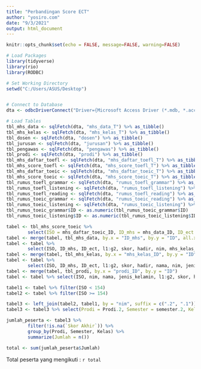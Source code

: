 ```yaml
---
title: "Perbandingan Score ECT"
author: "yosiro.com"
date: "9/3/2021"
output: html_document
---
```


```r
knitr::opts_chunk$set(echo = FALSE, message=FALSE, warning=FALSE)
```


```r
# Load Packages
library(tidyverse)
library(rio)
library(RODBC)

# Set Working Directory
setwd("C:/Users/ASUS/Desktop")


# Connect to Database
dta <- odbcDriverConnect("Driver={Microsoft Access Driver (*.mdb, *.accdb)};DBQ=D:/Cloud Data/OneDrive - Universitas Terbuka/UPT Bahasa/2 Yosi Folder/Database Projects/UPT BAHASA Database V107.accdb")

# Load Tables
tbl_mhs_data <- sqlFetch(dta, "mhs_data_T") %>% as_tibble()
tbl_mhs_kelas <- sqlFetch(dta, "mhs_kelas_T") %>% as_tibble()
tbl_dosen <- sqlFetch(dta, "dosen") %>% as_tibble()
tbl_jurusan <- sqlFetch(dta, "jurusan") %>% as_tibble()
tbl_pengawas <- sqlFetch(dta, "pengawas") %>% as_tibble()
tbl_prodi <- sqlFetch(dta, "prodi") %>% as_tibble()
tbl_mhs_daftar_toefl <- sqlFetch(dta, "mhs_daftar_toefl_T") %>% as_tibble()
tbl_mhs_score_toefl <- sqlFetch(dta, "mhs_score_toefl_T") %>% as_tibble()
tbl_mhs_daftar_toeic <- sqlFetch(dta, "mhs_daftar_toeic_T") %>% as_tibble()
tbl_mhs_score_toeic <- sqlFetch(dta, "mhs_score_toeic_T") %>% as_tibble()
tbl_rumus_toefl_grammar <- sqlFetch(dta, "rumus_toefl_grammar") %>% as_tibble()
tbl_rumus_toefl_listening <- sqlFetch(dta, "rumus_toefl_listening") %>% as_tibble()
tbl_rumus_toefl_reading <- sqlFetch(dta, "rumus_toefl_reading") %>% as_tibble()
tbl_rumus_toeic_grammar <- sqlFetch(dta, "rumus_toeic_reading") %>% as_tibble()
tbl_rumus_toeic_listening <- sqlFetch(dta, "rumus_toeic_listening") %>% as_tibble()
tbl_rumus_toeic_grammar$ID <- as.numeric(tbl_rumus_toeic_grammar$ID)
tbl_rumus_toeic_listening$ID <- as.numeric(tbl_rumus_toeic_listening$ID)
```

```r
tabel <- tbl_mhs_score_toeic %>% 
        select(ISO = mhs_daftar_toeic_ID, ID_mhs = mhs_data_ID, ID_ect = ID, l1:g2, skor = total, hadir)
tabel <- merge(tabel, tbl_mhs_data, by.x = "ID_mhs", by.y = "ID", all.x = T )
tabel <- tabel %>% 
        select(ISO, ID_mhs, ID_ect, l1:g2, skor, hadir, nim, mhs_kelas_ID, jenis_kelamin = sex, nama) 
tabel <- merge(tabel, tbl_mhs_kelas, by.x = "mhs_kelas_ID", by.y = "ID", all.x = T) 
tabel <- tabel %>% 
        select(ISO, ID_mhs, ID_ect, l1:g2, skor, hadir, nama, nim, jenis_kelamin, prodi_ID, semester, kelas)
tabel <- merge(tabel, tbl_prodi, by.x = "prodi_ID", by.y = "ID") 
tabel <- tabel %>% select(ISO, nim, nama, jenis_kelamin, l1:g2, skor, hadir,  Prodi = singkatan, semester, kelas, program_studi = prodi) 

tabel1 <- tabel %>% filter(ISO < 154) 
tabel2 <- tabel %>% filter(ISO >= 154) 


```

```r
tabel3 <- left_join(tabel2, tabel1, by = "nim", suffix = c(".2", ".1")) 
tabel3 <- tabel3 %>% select(Prodi = Prodi.2, Semester = semester.2, Kelas = kelas.2, Nama = nama.2, NIM = nim, `Skor Awal` = skor.1, `Skor Akhir` = skor.2) %>% arrange(Prodi, Kelas, Nama) 
```

```r
jumlah_peserta <- tabel3 %>% 
        filter(!is.na(`Skor Akhir`)) %>% 
        group_by(Prodi, Semester, Kelas) %>% 
        summarize(Jumlah = n())

total <- sum(jumlah_peserta$Jumlah) 
```

Total peserta yang mengikuti : `r total`
